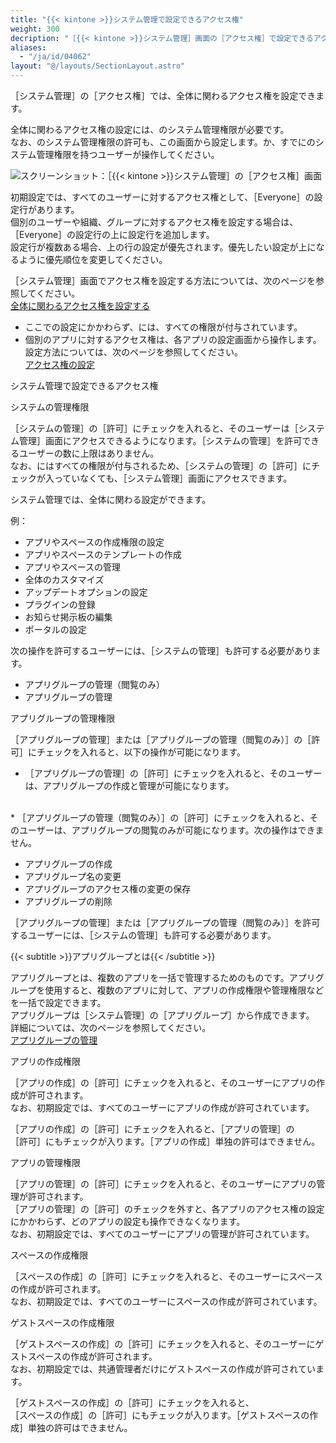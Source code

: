 ```yaml
---
title: "{{< kintone >}}システム管理で設定できるアクセス権"
weight: 300
decription: "［{{< kintone >}}システム管理］画面の［アクセス権］で設定できるアクセス権と、設定手順について説明します。"
aliases:
  - "/ja/id/04062"
layout: "@/layouts/SectionLayout.astro"
---
```




<Wovn>［<Kintone />システム管理］</Wovn>の<Wovn>［アクセス権］</Wovn>では、<Kintone />全体に関わるアクセス権を設定できます。  

<Kintone />全体に関わるアクセス権の設定には、<Kintone />のシステム管理権限が必要です。  
なお、<Kintone />のシステム管理権限の許可も、この画面から設定します。<SlashAdministrators />か、すでに<Kintone />のシステム管理権限を持つユーザーが操作してください。

<Img src="/k/kintone/img-ja/permissions_01.png" alt="スクリーンショット：［{{&lt; kintone &gt;}}システム管理］の［アクセス権］画面" />  

初期設定では、すべてのユーザーに対するアクセス権として、<Wovn>［Everyone］</Wovn>の設定行があります。  
個別のユーザーや組織、グループに対するアクセス権を設定する場合は、<Wovn>［Everyone］</Wovn>の設定行の上に設定行を追加します。  
設定行が複数ある場合、上の行の設定が優先されます。優先したい設定が上になるように優先順位を変更してください。

<Wovn>［<Kintone />システム管理］</Wovn>画面でアクセス権を設定する方法については、次のページを参照してください。  
[<Kintone />全体に関わるアクセス権を設定する](/k/ja/id/040867.html)

<Note>

* ここでの設定にかかわらず、<SlashAdministrators />には、すべての権限が付与されています。
* 個別のアプリに対するアクセス権は、各アプリの設定画面から操作します。設定方法については、次のページを参照してください。  
  [アクセス権の設定](/k/ja/id/040588.html)

</Note>

<Heading id="permissions_index_10"><Kintone />システム管理で設定できるアクセス権</Heading>

<Heading level={3} id="permissions_index_1020">システムの管理権限</Heading>

<Wovn>［システムの管理］</Wovn>の<Wovn>［許可］</Wovn>にチェックを入れると、そのユーザーは<Wovn>［<Kintone />システム管理］</Wovn>画面にアクセスできるようになります。<Wovn>［システムの管理］</Wovn>を許可できるユーザーの数に上限はありません。  
なお、<SlashAdministrators />にはすべての権限が付与されるため、<Wovn>［システムの管理］</Wovn>の<Wovn>［許可］</Wovn>にチェックが入っていなくても、<Wovn>［<Kintone />システム管理］</Wovn>画面にアクセスできます。

<Kintone />システム管理では、<Kintone />全体に関わる設定ができます。

例：

* アプリやスペースの作成権限の設定
* アプリやスペースのテンプレートの作成
* アプリやスペースの管理
* <Kintone />全体のカスタマイズ
* アップデートオプションの設定
* プラグインの登録
* お知らせ掲示板の編集
* ポータルの設定

<Note>

次の操作を許可するユーザーには、<Wovn>［システムの管理］</Wovn>も許可する必要があります。

* アプリグループの管理（閲覧のみ）
* アプリグループの管理

</Note>

<Heading level={3} id="permissions_index_1030">アプリグループの管理権限</Heading>

<Wovn>［アプリグループの管理］</Wovn>または<Wovn>［アプリグループの管理（閲覧のみ）］</Wovn>の<Wovn>［許可］</Wovn>にチェックを入れると、以下の操作が可能になります。

* <Wovn>［アプリグループの管理］</Wovn>の<Wovn>［許可］</Wovn>にチェックを入れると、そのユーザーは、アプリグループの作成と管理が可能になります。  
<br />
* <Wovn>［アプリグループの管理（閲覧のみ）］</Wovn>の<Wovn>［許可］</Wovn>にチェックを入れると、そのユーザーは、アプリグループの閲覧のみが可能になります。次の操作はできません。

  * アプリグループの作成  
  * アプリグループ名の変更  
  * アプリグループのアクセス権の変更の保存  
  * アプリグループの削除  

<Wovn>［アプリグループの管理］</Wovn>または<Wovn>［アプリグループの管理（閲覧のみ）］</Wovn>を許可するユーザーには、<Wovn>［システムの管理］</Wovn>も許可する必要があります。

<Hint>

&#123;&#123;< subtitle >&#125;&#125;アプリグループとは&#123;&#123;< /subtitle >&#125;&#125;

アプリグループとは、複数のアプリを一括で管理するためのものです。アプリグループを使用すると、複数のアプリに対して、アプリの作成権限や管理権限などを一括で設定できます。  
アプリグループは<Wovn>［<Kintone />システム管理］</Wovn>の<Wovn>［アプリグループ］</Wovn>から作成できます。  
詳細については、次のページを参照してください。  
[アプリグループの管理](/k/ja/id/04023.html)  

</Hint>

<Heading level={3} id="permissions_index_1040">アプリの作成権限</Heading>

<Wovn>［アプリの作成］</Wovn>の<Wovn>［許可］</Wovn>にチェックを入れると、そのユーザーにアプリの作成が許可されます。  
なお、初期設定では、すべてのユーザーにアプリの作成が許可されています。

<Note>

<Wovn>［アプリの作成］</Wovn>の<Wovn>［許可］</Wovn>にチェックを入れると、<Wovn>［アプリの管理］</Wovn>の<Wovn>［許可］</Wovn>にもチェックが入ります。<Wovn>［アプリの作成］</Wovn>単独の許可はできません。

</Note>

<Heading level={3} id="permissions_index_1050">アプリの管理権限</Heading>

<Wovn>［アプリの管理］</Wovn>の<Wovn>［許可］</Wovn>にチェックを入れると、そのユーザーにアプリの管理が許可されます。  
<Wovn>［アプリの管理］</Wovn>の<Wovn>［許可］</Wovn>のチェックを外すと、各アプリのアクセス権の設定にかかわらず、どのアプリの設定も操作できなくなります。  
なお、初期設定では、すべてのユーザーにアプリの管理が許可されています。

<Heading level={3} id="permissions_index_1060">スペースの作成権限</Heading>

<Wovn>［スペースの作成］</Wovn>の<Wovn>［許可］</Wovn>にチェックを入れると、そのユーザーにスペースの作成が許可されます。  
なお、初期設定では、すべてのユーザーにスペースの作成が許可されています。

<Heading level={3} id="permissions_index_1070">ゲストスペースの作成権限</Heading>

<Wovn>［ゲストスペースの作成］</Wovn>の<Wovn>［許可］</Wovn>にチェックを入れると、そのユーザーにゲストスペースの作成が許可されます。  
なお、初期設定では、<Slash />共通管理者だけにゲストスペースの作成が許可されています。

<Note>

<Wovn>［ゲストスペースの作成］</Wovn>の<Wovn>［許可］</Wovn>にチェックを入れると、<Wovn>［スペースの作成］</Wovn>の<Wovn>［許可］</Wovn>にもチェックが入ります。<Wovn>［ゲストスペースの作成］</Wovn>単独の許可はできません。

</Note>
